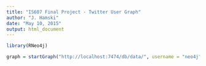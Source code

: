 ```yaml
---
title: "IS607 Final Project - Twitter User Graph"
author: "J. Hamski"
date: "May 10, 2015"
output: html_document
---
```


```r
library(RNeo4j)

graph = startGraph("http://localhost:7474/db/data/", username = "neo4j", password = "msda16")
```

